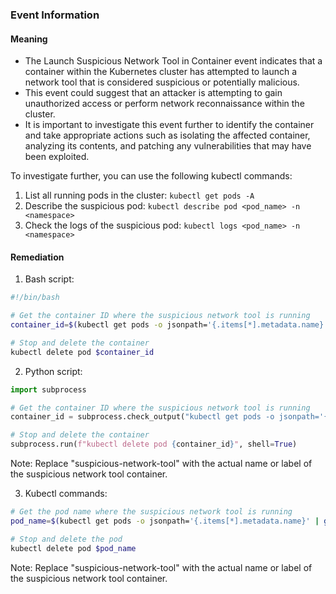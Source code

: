 
### Event Information

#### Meaning

- The Launch Suspicious Network Tool in Container event indicates that a container within the Kubernetes cluster has attempted to launch a network tool that is considered suspicious or potentially malicious.
- This event could suggest that an attacker is attempting to gain unauthorized access or perform network reconnaissance within the cluster.
- It is important to investigate this event further to identify the container and take appropriate actions such as isolating the affected container, analyzing its contents, and patching any vulnerabilities that may have been exploited.

To investigate further, you can use the following kubectl commands:
1. List all running pods in the cluster: `kubectl get pods -A`
2. Describe the suspicious pod: `kubectl describe pod <pod_name> -n <namespace>`
3. Check the logs of the suspicious pod: `kubectl logs <pod_name> -n <namespace>`

#### Remediation

1. Bash script:
```bash
#!/bin/bash

# Get the container ID where the suspicious network tool is running
container_id=$(kubectl get pods -o jsonpath='{.items[*].metadata.name}' | xargs -I {} kubectl get pod {} -o jsonpath='{.metadata.name}{"\t"}{.status.containerStatuses[0].containerID}{"\n"}' | grep suspicious-network-tool | awk '{print $2}')

# Stop and delete the container
kubectl delete pod $container_id
```

2. Python script:
```python
import subprocess

# Get the container ID where the suspicious network tool is running
container_id = subprocess.check_output("kubectl get pods -o jsonpath='{.items[*].metadata.name}' | xargs -I {} kubectl get pod {} -o jsonpath='{.metadata.name}{\"\t\"}{.status.containerStatuses[0].containerID}{\"\n\"}' | grep suspicious-network-tool | awk '{print $2}'", shell=True).decode().strip()

# Stop and delete the container
subprocess.run(f"kubectl delete pod {container_id}", shell=True)
```

Note: Replace "suspicious-network-tool" with the actual name or label of the suspicious network tool container.

3. Kubectl commands:
```bash
# Get the pod name where the suspicious network tool is running
pod_name=$(kubectl get pods -o jsonpath='{.items[*].metadata.name}' | grep suspicious-network-tool)

# Stop and delete the pod
kubectl delete pod $pod_name
```

Note: Replace "suspicious-network-tool" with the actual name or label of the suspicious network tool container.

